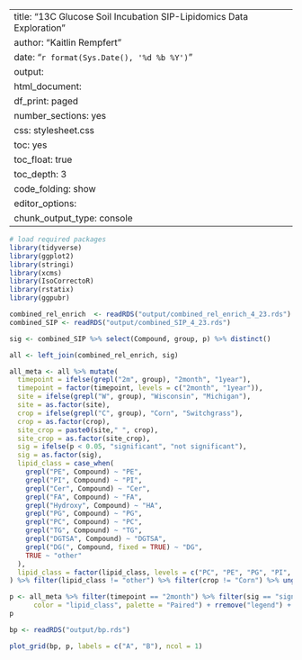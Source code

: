 
---
title: "13C Glucose Soil Incubation SIP-Lipidomics Data Exploration"
author: "Kaitlin Rempfert"
date: "`r format(Sys.Date(), '%d %b %Y')`"
output:
  html_document: 
    df_print: paged 
    number_sections: yes 
    css: stylesheet.css 
    toc: yes 
    toc_float: true 
    toc_depth: 3 
    code_folding: show 
editor_options:
  chunk_output_type: console
---

```r
# load required packages
library(tidyverse)
library(ggplot2)
library(stringi)
library(xcms)
library(IsoCorrectoR)
library(rstatix)
library(ggpubr)
```


```r
combined_rel_enrich  <- readRDS("output/combined_rel_enrich_4_23.rds")
combined_SIP <- readRDS("output/combined_SIP_4_23.rds")

sig <- combined_SIP %>% select(Compound, group, p) %>% distinct()

all <- left_join(combined_rel_enrich, sig)

all_meta <- all %>% mutate(
  timepoint = ifelse(grepl("2m", group), "2month", "1year"), 
  timepoint = factor(timepoint, levels = c("2month", "1year")),
  site = ifelse(grepl("W", group), "Wisconsin", "Michigan"),
  site = as.factor(site),
  crop = ifelse(grepl("C", group), "Corn", "Switchgrass"),
  crop = as.factor(crop),
  site_crop = paste0(site," ", crop),
  site_crop = as.factor(site_crop),
  sig = ifelse(p < 0.05, "significant", "not significant"), 
  sig = as.factor(sig),
  lipid_class = case_when(
    grepl("PE", Compound) ~ "PE", 
    grepl("PI", Compound) ~ "PI", 
    grepl("Cer", Compound) ~ "Cer",
    grepl("FA", Compound) ~ "FA",
    grepl("Hydroxy", Compound) ~ "HA",
    grepl("PG", Compound) ~ "PG",
    grepl("PC", Compound) ~ "PC",
    grepl("TG", Compound) ~ "TG",
    grepl("DGTSA", Compound) ~ "DGTSA",
    grepl("DG(", Compound, fixed = TRUE) ~ "DG",
    TRUE ~ "other"
  ),
  lipid_class = factor(lipid_class, levels = c("PC", "PE", "PG", "PI", "Cer", "DGTSA", "DG", "TG", "FA", "HA", "other"))
) %>% filter(lipid_class != "other") %>% filter(crop != "Corn") %>% ungroup() %>% select(-Rep) %>% distinct() %>% select(-c(group, crop, site_crop))
```

```r
p <- all_meta %>% filter(timepoint == "2month") %>% filter(sig == "significant") %>% ggboxplot(x = "lipid_class", y = "mean_rel_enrichment",
      color = "lipid_class", palette = "Paired") + rremove("legend") + labs(x = "Lipid Class", y = expression("Excess Atom Fraction "*{}^13*"C"))
p

bp <- readRDS("output/bp.rds")

plot_grid(bp, p, labels = c("A", "B"), ncol = 1)
```
